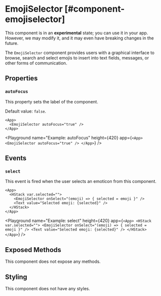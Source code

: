 
# EmojiSelector [#component-emojiselector]

<Callout type="warning" emoji="📔">This component is in an **experimental** state; you can use it in your app. However, we may modify it, and it may even have breaking changes in the future.</Callout>

The `EmojiSelector` component provides users with a graphical interface to browse, search and select emojis to insert into text fields, messages, or other forms of communication.



## Properties

### `autoFocus`

This property sets the label of the component.

Default value: `false`.

```ueml copy
<App>
  <EmojiSelector autoFocus="true" />
</App>
```

<Playground
  name="Example: autoFocus"
  height={420}
  app={`
  <App>
    <EmojiSelector autoFocus="true" />
  </App>
  `}
/>

## Events

### `select`

This event is fired when the user selects an emoticon from this component.

```ueml copy /onSelect="(emoji) => { selected = emoji }"/
<App>
  <HStack var.selected="">
    <EmojiSelector onSelect="(emoji) => { selected = emoji }" />
    <Text value="Selected emoji: {selected}" />
  </HStack>
</App>
```

<Playground
  name="Example: select"
  height={420}
  app={`
    <App>
      <HStack var.selected="">
        <EmojiSelector onSelect="(emoji) => { selected = emoji }" />
        <Text value="Selected emoji: {selected}" />
      </HStack>
    </App>
  `}
/>

## Exposed Methods

This component does not expose any methods.

## Styling

This component does not have any styles.
